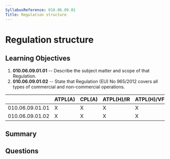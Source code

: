 ```yaml
---
SyllabusReference: 010.06.09.01
Title: Regulation structure
---
```


# Regulation structure

## Learning Objectives

1.  **010.06.09.01.01** -- Describe the subject matter and scope of that
    Regulation.
2.  **010.06.09.01.02** -- State that Regulation (EU) No 965/2012 covers all
    types of commercial and non-commercial operations.

|                 | ATPL(A) | CPL(A) | ATPL(H)/IR | ATPL(H)/VFR | CPL(H) | IR | CBIR(A) |
| --------------- | ------- | ------ | ---------- | ----------- | ------ | -- | ------- |
| 010.06.09.01.01 | X       | X      | X          | X           | X      | X  | X       |
| 010.06.09.01.02 | X       | X      | X          | X           | X      | X  | X       |

## Summary

## Questions
